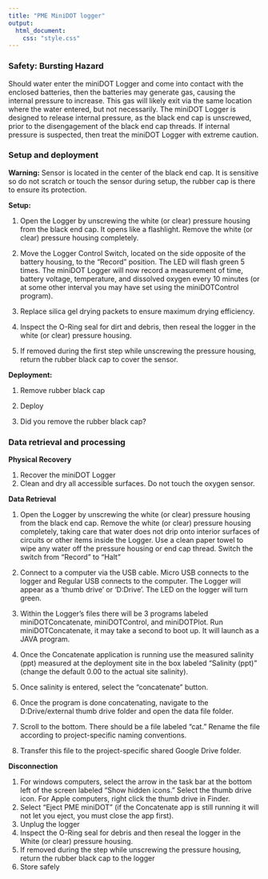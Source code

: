 ```yaml
---
title: "PME MiniDOT logger"
output: 
  html_document:
    css: "style.css"
---
```


<link rel="icon" href="favicon-32x32.png" />

### Safety: Bursting Hazard
Should water enter the miniDOT Logger and come into contact with the enclosed batteries, then the batteries may generate gas, causing the internal pressure to increase. This gas will likely exit via the same location where the water entered, but not necessarily. The miniDOT Logger is designed to release internal pressure, as the black end cap is unscrewed, prior to the disengagement of the black end cap threads. If internal pressure is suspected, then treat the miniDOT Logger with extreme caution.

### Setup and deployment

**Warning:** Sensor is located in the center of the black end cap. It is sensitive so do not scratch or touch the sensor during setup, the rubber cap is there to ensure its protection.

**Setup:**

1. Open the Logger by unscrewing the white (or clear) pressure housing from the black end cap. It opens like a flashlight. Remove the white (or clear) pressure housing completely.

1. Move the Logger Control Switch, located on the side opposite of the battery housing, to the “Record” position. The LED will flash green 5 times. The miniDOT Logger will now record a measurement of time, battery voltage, temperature, and dissolved oxygen every 10 minutes (or at some other interval you may have set using the miniDOTControl program). 

1. Replace silica gel drying packets to ensure maximum drying efficiency.

1. Inspect the O-Ring seal for dirt and debris,  then reseal the logger in the white (or clear) pressure housing.

1. If removed during the first step while unscrewing the pressure housing, return the rubber black cap to cover the sensor. 

**Deployment:**

1. Remove rubber black cap

1. Deploy 

1. Did you remove the rubber black cap?

### Data retrieval and processing

**Physical Recovery**

1. Recover the miniDOT Logger
1. Clean and dry all accessible surfaces. Do not touch the oxygen sensor.

**Data Retrieval** 

1. Open the Logger by unscrewing the white (or clear) pressure housing from the black end cap. Remove the white (or clear) pressure housing completely, taking care that water does not drip onto interior surfaces of circuits or other items inside the Logger. Use a clean paper towel to wipe any water off the pressure housing or end cap thread. Switch the switch from “Record” to “Halt”

1. Connect to a computer via the USB cable. Micro USB connects to the logger and Regular USB connects to the computer. The Logger will appear as a ‘thumb drive’ or ‘D:Drive’. The LED on the logger will turn green.

1. Within the Logger’s files there will be 3 programs labeled miniDOTConcatenate, miniDOTControl, and miniDOTPlot. Run miniDOTConcatenate, it may take a second to boot up. It will launch as a JAVA program.

1. Once the Concatenate application is running use the measured salinity (ppt) measured at the deployment site in the box labeled “Salinity (ppt)” (change the default 0.00 to the actual site salinity).

1. Once salinity is entered, select the “concatenate” button. 

1. Once the program is done concatenating, navigate to the D:Drive/external thumb drive folder and open the data file folder.

1. Scroll to the bottom. There should be a file labeled “cat.” Rename the file according to project-specific naming conventions. 

1. Transfer this file to the project-specific shared Google Drive folder. 


**Disconnection**

1. For windows computers, select the arrow in the task bar at the bottom left of the screen labeled “Show hidden icons.” Select the thumb drive icon. For Apple computers, right click the thumb drive in Finder. 
1. Select “Eject PME miniDOT” (if the Concatenate app is still running it will not let you eject, you must close the app first).
1. Unplug the logger
1. Inspect the O-Ring seal for debris and then reseal the logger in the White (or clear) pressure housing.
1. If removed during the step while unscrewing the pressure housing, return the rubber black cap to the logger
1. Store safely 

<br />
<br />
